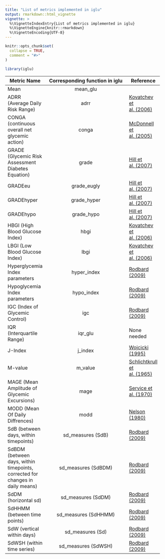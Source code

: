 ```yaml
---
title: "List of metrics implemented in iglu"
output: rmarkdown::html_vignette
vignette: >
  %\VignetteIndexEntry{List of metrics implemented in iglu}
  %\VignetteEngine{knitr::rmarkdown}
  %\VignetteEncoding{UTF-8}
---
```


```r
knitr::opts_chunk$set(
  collapse = TRUE,
  comment = "#>"
)
```

```r
library(iglu)
```

|Metric Name | Corresponding function in iglu | Reference|
|------------|:------------------------------:|----------|
|Mean        | mean_glu                       |          |
|ADRR (Average Daily Risk Range) | adrr              |[Kovatchev et al. (2006)](https://doi.org/10.2337/dc06-1085)|
|CONGA (continuous overall net glycemic action) | conga | [McDonnell et al. (2005)](https://doi.org/10.1089/dia.2005.7.253)|
|GRADE (Glycemic Risk Assessment Diabetes Equation) | grade | [Hill et al. (2007)](https://doi.org/10.1111/j.1464-5491.2007.02119.x)|
|GRADEeu | grade_eugly | [Hill et al. (2007)](https://doi.org/10.1111/j.1464-5491.2007.02119.x)|
|GRADEhyper | grade_hyper | [Hill et al. (2007)](https://doi.org/10.1111/j.1464-5491.2007.02119.x)|
|GRADEhypo | grade_hypo | [Hill et al. (2007)](https://doi.org/10.1111/j.1464-5491.2007.02119.x)|
|HBGI (High Blood Glucose Index) | hbgi | [Kovatchev et al. (2006)](https://doi.org/10.2337/dc06-1085)|
|LBGI (Low Blood Glucose Index) | lbgi | [Kovatchev et al. (2006)](https://doi.org/10.2337/dc06-1085)|
|Hyperglycemia Index parameters | hyper_index | [Rodbard (2009)](https://doi.org/10.1089/dia.2008.0132)|
|Hypoglycemia Index parameters | hypo_index | [Rodbard (2009)](https://doi.org/10.1089/dia.2008.0132)|
|IGC (Index of Glycemic Control)| igc | [Rodbard (2009)](https://doi.org/10.1089/dia.2008.0132) |
|IQR (Interquartile Range)| iqr_glu | None needed |
|J-Index| j_index | [Wojcicki (1995)](https://doi.org/10.1055/s-2007-979906) |
|M-value| m_value | [Schlichtkrull et al. (1965)](https://doi.org/10.1111/j.0954-6820.1965.tb01810.x)
|MAGE (Mean Amplitude of Glycemic Excursions)| mage | [Service et al. (1970)](https://doi.org/10.2337/diab.19.9.644) |
|MODD (Mean Of Daily Diffrences)| modd | [Nelson (1980)](https://doi.org/10.2337/diacare.3.1.58) |
|SdB (between days, within timepoints)| sd_measures (SdB) |[Rodbard (2009)](https://doi.org/10.1089/dia.2009.0015)|
|SdBDM (between days, within timepoints, corrected for changes in daily means)| sd_measures (SdBDM) |[Rodbard (2009)](https://doi.org/10.1089/dia.2009.0015)|
|SdDM (horizontal sd)| sd_measures (SdDM) |[Rodbard (2009)](https://doi.org/10.1089/dia.2009.0015)|
|SdHHMM (between time points)| sd_measures (SdHHMM) |[Rodbard (2009)](https://doi.org/10.1089/dia.2009.0015)|
|SdW (vertical within days)| sd_measures (Sd)|[Rodbard (2009)](https://doi.org/10.1089/dia.2009.0015)|
|SdWSH (within time series)| sd_measures (SdWSH) |[Rodbard (2009)](https://doi.org/10.1089/dia.2009.0015)|
